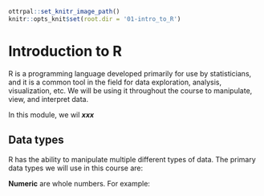 ```r
ottrpal::set_knitr_image_path()
knitr::opts_knit$set(root.dir = '01-intro_to_R')
```

# Introduction to R 

R is a programming language developed primarily for use by statisticians, and it is a common tool in the field for data exploration, analysis, visualization, etc. We will be using it throughout the course to manipulate, view, and interpret data. 

In this module, we wil ***xxx***

## Data types

R has the ability to manipulate multiple different types of data. The primary data types we will use in this course are: 

**Numeric** are whole numbers. For example:

